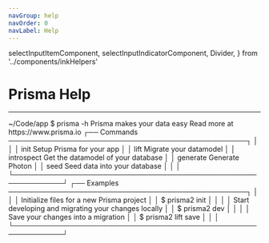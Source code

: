 ```yaml
---
navGroup: help
navOrder: 0
navLabel: Help
---
```


  selectInputItemComponent,
  selectInputIndicatorComponent,
  Divider,
} from '../components/inkHelpers'

# Prisma Help

---

<Terminal>
  <Box marginBottom={1}><Color dim>~/Code/app $</Color> prisma -h</Box>

  <Box flexDirection="column" marginLeft={2}>
    <Text bold>Prisma makes your data easy</Text>
    <Color dim>Read more at https://www.prisma.io</Color>
  </Box>

  <Box flexDirection="column" paddingTop={2} paddingBottom={1}>
    <Box>
      <Color gray>┌──</Color>
      <Text bold> Commands </Text>
      <Color gray>────────────────────────────────────────────────┐</Color>
    </Box>
    <Box width={100}>
      <Color gray>│ </Color>
      <Box flexGrow={1}></Box>
      <Color gray> │</Color>
    </Box>
    <Box width={100}>
      <Color gray>│ </Color>
      <Box width={15} marginLeft={2}>init</Box>
      <Color dim>Setup Prisma for your app</Color>
      <Box flexGrow={1}></Box>
      <Color gray> │</Color>
    </Box>
    <Box width={100}>
      <Color gray>│ </Color>
      <Box width={15} marginLeft={2}>lift</Box>
      <Color dim>Migrate your datamodel</Color>
      <Box flexGrow={1}></Box>
      <Color gray> │</Color>
    </Box>
    <Box width={100}>
      <Color gray>│ </Color>
      <Box width={15} marginLeft={2}>introspect</Box>
      <Color dim>Get the datamodel of your database</Color>
      <Box flexGrow={1}></Box>
      <Color gray> │</Color>
    </Box>
    <Box width={100}>
      <Color gray>│ </Color>
      <Box width={15} marginLeft={2}>generate</Box>
      <Color dim>Generate Photon</Color>
      <Box flexGrow={1}></Box>
      <Color gray> │</Color>
    </Box>
    <Box width={100}>
      <Color gray>│ </Color>
      <Box width={15} marginLeft={2}>seed</Box>
      <Color dim>Seed data into your database</Color>
      <Box flexGrow={1}></Box>
      <Color gray> │</Color>
    </Box>
    <Box width={100}>
      <Color gray>│ </Color>
      <Box flexGrow={1}></Box>
      <Color gray> │</Color>
    </Box>
    <Box width={100}>
      <Color gray>└────────────────────────────────────────────────────────────┘</Color>
    </Box>
  </Box>

  <Box flexDirection="column" paddingBottom={1}>
    <Box>
      <Color gray>┌──</Color>
      <Text bold> Examples </Text>
      <Color gray>────────────────────────────────────────────────┐</Color>
    </Box>
    <Box width={100}>
      <Color gray>│ </Color>
      <Box flexGrow={1}></Box>
      <Color gray> │</Color>
    </Box>
    <Box width={100}>
      <Color gray>│ </Color>
      <Box marginLeft={2}>
        <Text bold>Initialize files for a new Prisma project</Text>
      </Box>
      <Box flexGrow={1}></Box>
      <Color gray> │</Color>
    </Box>
    <Box width={100}>
      <Color gray>│ </Color>
      <Color  dim>$ </Color>
      <Text>prisma2 init</Text>
      <Box flexGrow={1}></Box>
      <Color gray> │</Color>
    </Box>
    <Box width={100}>
      <Color gray>│ </Color>
      <Box flexGrow={1}></Box>
      <Color gray> │</Color>
    </Box>
    <Box width={100}>
      <Color gray>│ </Color>
      <Box marginLeft={2}>
        <Text bold>Start developing and migrating your changes locally</Text>
      </Box>
      <Box flexGrow={1}></Box>
      <Color gray> │</Color>
    </Box>
    <Box width={100}>
      <Color gray>│ </Color>
      <Color  dim>$ </Color>
      <Text>prisma2 dev</Text>
      <Box flexGrow={1}></Box>
      <Color gray> │</Color>
    </Box>
    <Box width={100}>
      <Color gray>│ </Color>
      <Box flexGrow={1}></Box>
      <Color gray> │</Color>
    </Box>
    <Box width={100}>
      <Color gray>│ </Color>
      <Box marginLeft={2}>
        <Text bold>Save your changes into a migration</Text>
      </Box>
      <Box flexGrow={1}></Box>
      <Color gray> │</Color>
    </Box>
    <Box width={100}>
      <Color gray>│ </Color>
      <Color  dim>$ </Color>
      <Text>prisma2 lift save</Text>
      <Box flexGrow={1}></Box>
      <Color gray> │</Color>
    </Box>
    <Box width={100}>
      <Color gray>│ </Color>
      <Box flexGrow={1}></Box>
      <Color gray> │</Color>
    </Box>
    <Box width={100}>
      <Color gray>└────────────────────────────────────────────────────────────┘</Color>
    </Box>
  </Box>
</Terminal>
